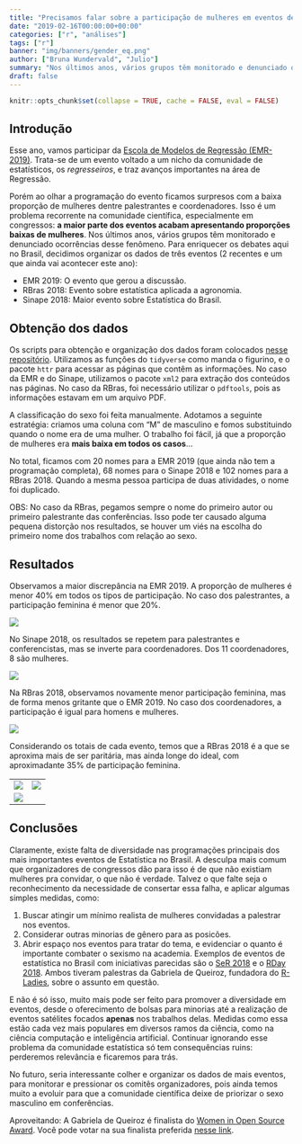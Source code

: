 ```yaml
---
title: "Precisamos falar sobre a participação de mulheres em eventos de estatística"
date: "2019-02-16T00:00:00+00:00"
categories: ["r", "análises"]
tags: ["r"]
banner: "img/banners/gender_eq.png"
author: ["Bruna Wundervald", "Julio"]
summary: "Nos últimos anos, vários grupos têm monitorado e denunciado ocorrências desse fenômeno na comunidade científica. Para enriquecer os debates aqui no Brasil, decidimos organizar os dados de três eventos recentes de estatística."
draft: false
---
```


```r
knitr::opts_chunk$set(collapse = TRUE, cache = FALSE, eval = FALSE)
```

## Introdução

Esse ano, vamos participar da 
[Escola de Modelos de Regressão (EMR-2019)](https://elo.iweventos.com.br/evento/escoladeregressao2019/home). 
Trata-se de um evento voltado a um nicho da comunidade de estatísticos,
os *regresseiros*, e traz avanços importantes na área de Regressão. 

Porém ao olhar a programação do evento ficamos surpresos com a baixa proporção de mulheres dentre palestrantes e coordenadores. Isso é um problema recorrente na comunidade científica, especialmente em congressos: **a maior parte dos eventos acabam apresentando proporções baixas de mulheres**. Nos últimos 
anos, vários grupos têm monitorado e denunciado ocorrências desse fenômeno. 
Para enriquecer os debates aqui no Brasil, decidimos organizar os dados 
de três eventos (2 recentes e um que ainda vai acontecer este ano):

- EMR 2019: O evento que gerou a discussão.
- RBras 2018: Evento sobre estatística aplicada a agronomia.
- Sinape 2018: Maior evento sobre Estatística do Brasil.

## Obtenção dos dados

Os scripts para obtenção e organização dos dados foram colocados [nesse repositório](https://github.com/brunaw/eventos_stats_brasil/tree/master/code). 
Utilizamos as funções do `tidyverse` como manda o figurino, e o 
pacote `httr` para acessar as páginas que contêm as informações. 
No caso da EMR e do Sinape, utilizamos o pacote `xml2` para extração 
dos conteúdos nas páginas. No caso da RBras, foi necessário utilizar 
o `pdftools`, pois as informações estavam em um arquivo PDF.

A classificação do sexo foi feita manualmente. Adotamos a seguinte 
estratégia: criamos uma coluna com "M" de masculino e fomos substituindo
quando o nome era de uma mulher. O trabalho foi fácil, já que a proporção
de mulheres era **mais baixa em todos os casos**...

No total, ficamos com 20 nomes para a EMR 2019 (que ainda não tem a programação 
completa), 68 nomes para o Sinape 2018 e 102 nomes para a RBras 2018. 
Quando a mesma pessoa participa de duas atividades, o nome foi duplicado.

OBS: No caso da RBras, pegamos sempre o nome do primeiro autor ou primeiro palestrante das conferências. Isso pode ter causado alguma pequena distorção nos resultados, se houver um viés na escolha do primeiro nome dos trabalhos com relação ao sexo.

## Resultados

Observamos a maior discrepância na EMR 2019. A proporção de mulheres é menor 40% em todos os tipos de participação. No caso dos palestrantes, a participação feminina é menor que 20%. 

![](https://raw.githubusercontent.com/brunaw/eventos_stats_brasil/master/img/emr_2019_part_1.png)

No Sinape 2018, os resultados se repetem para palestrantes e conferencistas, mas se inverte para coordenadores. Dos 11 coordenadores, 8 são mulheres.

![](https://raw.githubusercontent.com/brunaw/eventos_stats_brasil/master/img/sinape_2018_part_1.png)

Na RBras 2018, observamos novamente menor participação feminina, mas de forma menos gritante que o EMR 2019. No caso dos coordenadores, a participação é igual para homens e mulheres.

![](https://raw.githubusercontent.com/brunaw/eventos_stats_brasil/master/img/rbras_2018_part_1.png)

Considerando os totais de cada evento, temos que a RBras 2018 é a que se aproxima mais de ser paritária, mas ainda longe do ideal, com aproximadante 35% de participação feminina. 

<table>
<tr style="border-image-width:0px">
<td><img src="https://raw.githubusercontent.com/brunaw/eventos_stats_brasil/master/img/emr_2019_1.png"/></td>
<td><img src="https://raw.githubusercontent.com/brunaw/eventos_stats_brasil/master/img/sinape_2018_1.png"/></td>
</tr>
<tr>
<td colspan=2><img src="https://raw.githubusercontent.com/brunaw/eventos_stats_brasil/master/img/rbras_2018_1.png" style="max-height:300px"/></td>
</tr>
</table>

## Conclusões

Claramente, existe falta de diversidade nas programações principais 
dos mais importantes eventos de Estatística no Brasil. A desculpa mais
comum que organizadores de congressos dão para isso é de que não existiam
mulheres pra convidar, o que não é verdade. Talvez o que falte seja 
o reconhecimento da necessidade de consertar essa falha, e aplicar
algumas simples medidas, como:

1. Buscar atingir um mínimo realista de mulheres convidadas a palestrar nos
eventos. 
2. Considerar outras minorias de gênero para as posicões. 
3. Abrir espaço nos eventos para tratar do tema, e evidenciar o quanto
é importante combater o sexismo na academia. Exemplos de 
eventos de estatística no Brasil com iniciativas parecidas são o
[SeR 2018](https://ser2018.weebly.com/) e o [RDay 2018](http://rday.leg.ufpr.br/).
Ambos tiveram palestras da Gabriela de Queiroz, fundadora
do [R-Ladies](http://rladies.org), sobre o assunto em questão. 

E não é só isso, muito mais pode ser feito para promover a diversidade
em eventos, desde o oferecimento de bolsas para minorias até a 
realização de eventos satélites focados **apenas** nos trabalhos 
delas. Medidas como essa estão cada vez mais populares em diversos
ramos da ciência, como na ciência computação e inteligência artificial.
Continuar ignorando esse problema da
comunidade estatística só tem consequências ruins: perderemos 
relevância e ficaremos para trás.

No futuro, seria interessante colher e organizar os dados 
de mais eventos, para monitorar e pressionar os comitês organizadores, pois
ainda temos muito a evoluir para que a comunidade científica deixe de 
priorizar o sexo masculino em conferências.

Aproveitando: A Gabriela de Queiroz é finalista do [Women in Open Source Award](https://www.redhat.com/en/about/women-in-open-source). Você pode votar na sua finalista preferida [nesse link](https://www.redhat.com/en/about/women-in-open-source).
